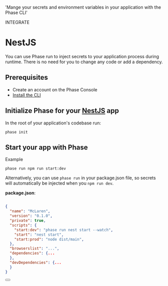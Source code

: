 
  'Mange your secrets and environment variables in your application with the Phase CLI'

<Tag variant="small">INTEGRATE</Tag>

# NestJS

You can use Phase run to inject secrets to your application process during runtime. There is no need for you to change any code or add a dependency.

## Prerequisites

- Create an account on the Phase Console
- [Install the CLI](/cli)

## Initialize Phase for your [NestJS](https://nestjs.com) app

In the root of your application's codebase run:

```fish
phase init
```

## Start your app with Phase

Example

```fish
phase run npm run start:dev
```

Alternatively, you can use `phase run` in your package.json file, so secrets will automatically be injected when you `npm run dev`.

**package.json**:

```json

{
  "name": "McLaren",
  "version": "0.1.0",
  "private": true,
  "scripts": {
    "start:dev": "phase run nest start --watch",
    "start": "nest start",
    "start:prod": "node dist/main",
  },
  "browserslist": "...",
  "dependencies": {...
  },
  "devDependencies": {...
  }
}
```

<div className="not-prose">
  <Button
    href="https://docs.nestjs.com/techniques/configuration#cache-environment-variables"
    variant="text"
    arrow="right"
    children="NestJS Docs"
  />
</div>
